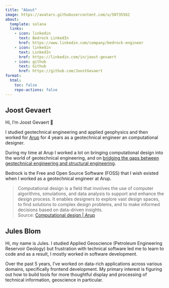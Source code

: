 ```yaml
---
title: "About"
image: https://avatars.githubusercontent.com/u/50735562
about:
  template: solana
  links:
    - icon: linkedin
      text: Bedrock LinkedIn
      href: https://www.linkedin.com/company/bedrock-engineer
    - icon: linkedin
      text: LinkedIn
      href: https://linkedin.com/in/joost-gevaert
    - icon: github
      text: Github
      href: https://github.com/JoostGevaert
format:
  html:
    toc: false
    repo-actions: false
---
```


## Joost Gevaert

Hi, I'm Joost Gevaert 👋

I studied geotechnical engineering and applied geophysics and then worked for [Arup](https://www.arup.com/) for 4 years as a geotechnical engineer an computational designer.

During my time at Arup I worked a lot on bringing computational design into the world of geotechnical engineering, and on [bridging the gaps between geotechnical engineering and structural engineering](https://www.linkedin.com/posts/joost-gevaert_lightbim-lightbim-lightbim-activity-7234726439835549697-3xdO).

Bedrock is the Free and Open Source Software (FOSS) that I wish existed when I worked as a geotechnical engineer at Arup.

> Computational design is a field that involves the use of computer algorithms, simulations, and data analysis to support and enhance the design process. It enables designers to explore vast design spaces, to find solutions to complex design problems, and to make informed decisions based on data-driven insights.  
> Source: [Computational design | Arup](https://www.arup.com/services/computational-and-parametric-design/)

## Jules Blom

Hi, my name is Jules. I studied Applied Geoscience (Petroleum Engineering Reservoir Geology) but frustration with technical software led me to learn to code and as a result, I mostly worked in software development.

Over the past 5 years, I've worked on data-rich applications across various domains, specifically frontend development.
My primary interest is figuring out how to build tools for more thoughtful display and processing of technical information, geoscience in particular.
